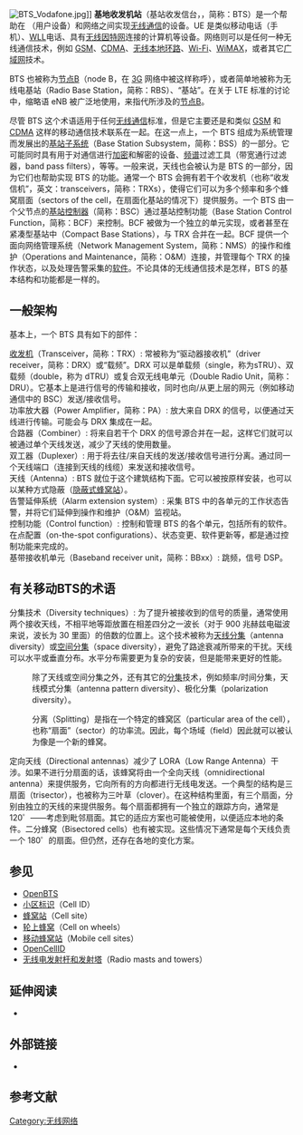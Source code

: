 {{NoteTA
|G1 = IT
}}
[[File:BTS_Vodafone.jpg|right]]]]
'''基地收发机站'''（基站收发信台，{{lang-en|Base Transceiver Station}}，简称：BTS）是一个帮助在 {{tsl|en|User equipment|用户设备|UE}}（用户设备）和网络之间实现[[无线通讯|无线通信]]的设备。UE 是类似移动电话（手机）、[[无线本地环路|WLL]]电话、具有[[无线因特网协议|无线因特网]]连接的计算机等设备。网络则可以是任何一种无线通信技术，例如 [[GSM|GSM]]、[[码分多址|CDMA]]、[[无线本地环路|无线本地环路]]、[[Wi-Fi|Wi-Fi]]、[[WiMAX|WiMAX]]，或者其它[[广域网|广域网]]技术。

BTS 也被称为[[节点B|节点B]]（node B，在 [[3G|3G]] 网络中被这样称呼），或者简单地被称为无线电基站（Radio Base Station，简称：RBS）、“基站”。在关于 LTE 标准的讨论中，缩略语 eNB 被广泛地使用，来指代所涉及的[[节点B|节点B]]。

尽管 BTS 这个术语适用于任何[[无线通讯|无线通信]]标准，但是它主要还是和类似 [[GSM|GSM]] 和 [[CDMA|CDMA]] 这样的移动通信技术联系在一起。在这一点上，一个 BTS 组成为系统管理而发展出的[[基站子系统|基站子系统]]（Base Station Subsystem，简称：BSS）的一部分。它可能同时具有用于对通信进行[[加密|加密]]和解密的设备、[[频谱|频谱]]过滤工具（带宽通行过滤器，band pass filters），等等。一般来说，天线也会被认为是 BTS 的一部分，因为它们也帮助实现 BTS 的功能。通常一个 BTS 会拥有若干个收发机（也称“收发信机”，英文：transceivers，简称：TRXs），使得它们可以为多个频率和多个蜂窝扇面（sectors of the cell，在扇面化基站的情况下）提供服务。一个 BTS 由一个父节点的[[基站子系统#基站控制器（BSC）|基站控制器]]（简称：BSC）通过基站控制功能（Base Station Control Function，简称：BCF）来控制。BCF 被做为一个独立的单元实现，或者甚至在紧凑型基站中（Compact Base Stations），与 TRX 合并在一起。BCF 提供一个面向网络管理系统（Network Management System，简称：NMS）的操作和维护（Operations and Maintenance，简称：O&M）连接，并管理每个 TRX 的操作状态，以及处理告警采集的[[软件|软件]]。不论具体的无线通信技术是怎样，BTS 的基本结构和功能都是一样的。

==一般架构==
基本上，一个 BTS 具有如下的部件：
; [[收发器|收发机]]（Transceiver，简称：TRX）: 常被称为“驱动器接收机”（driver receiver，简称：DRX）或“载频”。DRX 可以是单载频（single，称为sTRU）、双载频（double，称为 dTRU）或复合双无线电单元（Double Radio Unit，简称：DRU）。它基本上是进行信号的传输和接收，同时也向/从更上层的网元（例如移动通信中的 BSC）发送/接收信号。
; 功率放大器（Power Amplifier，简称：PA）: 放大来自 DRX 的信号，以便通过天线进行传输。可能会与 DRX 集成在一起。
; 合路器（Combiner）: 将来自若干个 DRX 的信号源合并在一起，这样它们就可以被通过单个天线发送，减少了天线的使用数量。
; 双工器（Duplexer）: 用于将去往/来自天线的发送/接收信号进行分离。通过同一个天线端口（连接到天线的线缆）来发送和接收信号。
; 天线（Antenna）: BTS 就位于这个建筑结构下面。它可以被按原样安装，也可以以某种方式隐蔽（[[隐蔽式蜂窝站|隐蔽式蜂窝站]]）。
; 告警延伸系统（Alarm extension system）: 采集 BTS 中的各单元的工作状态告警，并将它们延伸到操作和维护（O&M）监视站。
; 控制功能（Control function）: 控制和管理 BTS 的各个单元，包括所有的软件。在点配置（on-the-spot configurations）、状态变更、软件更新等，都是通过控制功能来完成的。
; 基带接收机单元（Baseband receiver unit，简称：BBxx）: 跳频，信号 DSP。

==有关移动BTS的术语==
; 分集技术（Diversity techniques）: 为了提升被接收到的信号的质量，通常使用两个接收天线，不相平地等距放置在相差四分之一波长（对于 900 兆赫兹电磁波来说，波长为 30 里面）的倍数的位置上。这个技术被称为[[天线分集|天线分集]]（antenna diversity）或[[空间分集|空间分集]]（space diversity），避免了路途衰减所带来的干扰。天线可以水平或垂直分布。水平分布需要更为复杂的安装，但是能带来更好的性能。

:除了天线或空间分集之外，还有其它的[[分集|分集]]技术，例如频率/时间分集，天线模式分集（antenna pattern diversity）、极化分集（polarization diversity）。

:分离（Splitting）是指在一个特定的蜂窝区（particular area of the cell），也称“扇面”（sector）的功率流。因此，每个场域（field）因此就可以被认为像是一个新的蜂窝。

定向天线（Directional antennas）减少了 LORA（Low Range Antenna）干涉。如果不进行分扇面的话，该蜂窝将由一个全向天线（omnidirectional antenna）来提供服务，它向所有的方向都进行无线电发送。一个典型的结构是三扇面（trisector），也被称为三叶草（clover）。在这种结构里面，有三个扇面，分别由独立的天线的来提供服务。每个扇面都拥有一个独立的跟踪方向，通常是 120゜——考虑到毗邻扇面。其它的适应方案也可能被使用，以便适应本地的条件。二分蜂窝（Bisectored cells）也有被实现。这些情况下通常是每个天线负责一个 180゜的扇面。但仍然，还存在各地的变化方案。

==参见==
* [[OpenBTS|OpenBTS]]
* [[小区ID|小区标识]]（Cell ID）
* [[蜂窝站|蜂窝站]]（Cell site）
* [[轮上蜂窝|轮上蜂窝]]（Cell on wheels）
* [[移动蜂窝站|移动蜂窝站]]（Mobile cell sites）
* [[OpenCellID|OpenCellID]]
* [[无线电发射杆和发射塔|无线电发射杆和发射塔]]（Radio masts and towers）

==延伸阅读==
*{{cite book|last=Satoshi Maruyama, Katsuhiko Tanahashi, Takehiko Higuchi|title=Base Transceiver Station for W-CDMA System|publisher=FUJITSU Sci. Tech. J|year=2002|pages=7|url=http://www.fujitsu.com/downloads/MAG/vol38-2/paper07.pdf|access-date=2014-10-14|archive-date=2020-09-29|archive-url=https://web.archive.org/web/20200929205120/https://www.fujitsu.com/downloads/MAG/vol38-2/paper07.pdf}}

==外部链接==
* {{US patent|6577878}}

==参考文献==
{{Reflist}}

[[Category:无线网络|Category:无线网络]]